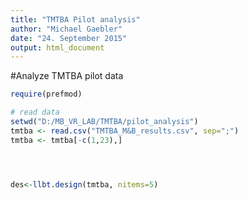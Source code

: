 ```yaml
---
title: "TMTBA Pilot analysis"
author: "Michael Gaebler"
date: "24. September 2015"
output: html_document
---
```


#Analyze TMTBA pilot data

```r

require(prefmod)

# read data
setwd("D:/MB_VR_LAB/TMTBA/pilot_analysis")
tmtba <- read.csv("TMTBA_M&B_results.csv", sep=";")
tmtba <- tmtba[-c(1,23),]




des<-llbt.design(tmtba, nitems=5)

```
